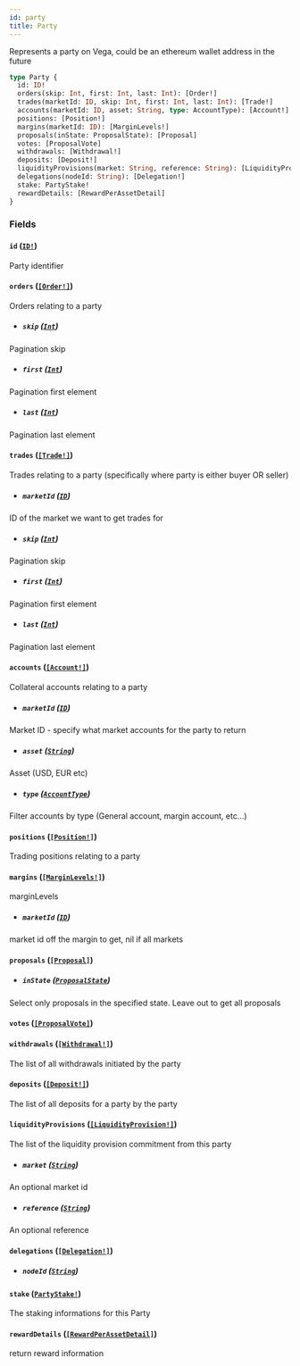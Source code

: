 ```yaml
---
id: party
title: Party
---
```


Represents a party on Vega, could be an ethereum wallet address in the future

```graphql
type Party {
  id: ID!
  orders(skip: Int, first: Int, last: Int): [Order!]
  trades(marketId: ID, skip: Int, first: Int, last: Int): [Trade!]
  accounts(marketId: ID, asset: String, type: AccountType): [Account!]
  positions: [Position!]
  margins(marketId: ID): [MarginLevels!]
  proposals(inState: ProposalState): [Proposal]
  votes: [ProposalVote]
  withdrawals: [Withdrawal!]
  deposits: [Deposit!]
  liquidityProvisions(market: String, reference: String): [LiquidityProvision!]
  delegations(nodeId: String): [Delegation!]
  stake: PartyStake!
  rewardDetails: [RewardPerAssetDetail]
}
```

### Fields

#### `id` ([`ID!`](/docs/graphql/scalars/id))

Party identifier

#### `orders` ([`[Order!]`](/docs/graphql/objects/order))

Orders relating to a party

- ##### `skip` ([`Int`](/docs/graphql/scalars/int))

Pagination skip

- ##### `first` ([`Int`](/docs/graphql/scalars/int))

Pagination first element

- ##### `last` ([`Int`](/docs/graphql/scalars/int))

Pagination last element

#### `trades` ([`[Trade!]`](/docs/graphql/objects/trade))

Trades relating to a party (specifically where party is either buyer OR seller)

- ##### `marketId` ([`ID`](/docs/graphql/scalars/id))

ID of the market we want to get trades for

- ##### `skip` ([`Int`](/docs/graphql/scalars/int))

Pagination skip

- ##### `first` ([`Int`](/docs/graphql/scalars/int))

Pagination first element

- ##### `last` ([`Int`](/docs/graphql/scalars/int))

Pagination last element

#### `accounts` ([`[Account!]`](/docs/graphql/objects/account))

Collateral accounts relating to a party

- ##### `marketId` ([`ID`](/docs/graphql/scalars/id))

Market ID - specify what market accounts for the party to return

- ##### `asset` ([`String`](/docs/graphql/scalars/string))

Asset (USD, EUR etc)

- ##### `type` ([`AccountType`](/docs/graphql/enums/account-type))

Filter accounts by type (General account, margin account, etc...)

#### `positions` ([`[Position!]`](/docs/graphql/objects/position))

Trading positions relating to a party

#### `margins` ([`[MarginLevels!]`](/docs/graphql/objects/margin-levels))

marginLevels

- ##### `marketId` ([`ID`](/docs/graphql/scalars/id))

market id off the margin to get, nil if all markets

#### `proposals` ([`[Proposal]`](/docs/graphql/objects/proposal))

- ##### `inState` ([`ProposalState`](/docs/graphql/enums/proposal-state))

Select only proposals in the specified state. Leave out to get all proposals

#### `votes` ([`[ProposalVote]`](/docs/graphql/objects/proposal-vote))

#### `withdrawals` ([`[Withdrawal!]`](/docs/graphql/objects/withdrawal))

The list of all withdrawals initiated by the party

#### `deposits` ([`[Deposit!]`](/docs/graphql/objects/deposit))

The list of all deposits for a party by the party

#### `liquidityProvisions` ([`[LiquidityProvision!]`](/docs/graphql/objects/liquidity-provision))

The list of the liquidity provision commitment from this party

- ##### `market` ([`String`](/docs/graphql/scalars/string))

An optional market id

- ##### `reference` ([`String`](/docs/graphql/scalars/string))

An optional reference

#### `delegations` ([`[Delegation!]`](/docs/graphql/objects/delegation))

- ##### `nodeId` ([`String`](/docs/graphql/scalars/string))

#### `stake` ([`PartyStake!`](/docs/graphql/objects/party-stake))

The staking informations for this Party

#### `rewardDetails` ([`[RewardPerAssetDetail]`](/docs/graphql/objects/reward-per-asset-detail))

return reward information
